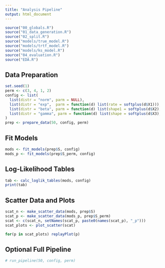 ```yaml
---
title: "Analysis Pipeline"
output: html_document
---
```


```r
source("00_globals.R")
source("01_data_generation.R")
source("02_split.R")
source("models/true_model.R")
source("models/trtf_model.R")
source("models/ks_model.R")
source("04_evaluation.R")
source("EDA.R")
```

## Data Preparation

```r
set.seed(1)
perm <- c(3, 4, 1, 2)
config <- list(
  list(distr = "norm", parm = NULL),
  list(distr = "exp",  parm = function(d) list(rate = softplus(d$X1))),
  list(distr = "beta", parm = function(d) list(shape1 = softplus(d$X2), shape2 = softplus(d$X1))),
  list(distr = "gamma", parm = function(d) list(shape = softplus(d$X3), scale = softplus(d$X2)))
)
prep <- prepare_data(50, config, perm)
```

## Fit Models

```r
mods <- fit_models(prep$S, config)
mods_p <- fit_models(prep$S_perm, config)
```

## Log-Likelihood Tables

```r
tab <- calc_loglik_tables(mods, config)
print(tab)
```

## Scatter Data and Plots

```r
scat_n <- make_scatter_data(mods, prep$S)
scat_p <- make_scatter_data(mods_p, prep$S_perm)
scat <- c(scat_n, setNames(scat_p, paste0(names(scat_p), "_p")))
scat_plots <- plot_scatter(scat)
```

```r
for(p in scat_plots) replayPlot(p)
```

## Optional Full Pipeline

```r
# run_pipeline(50, config, perm)
```
